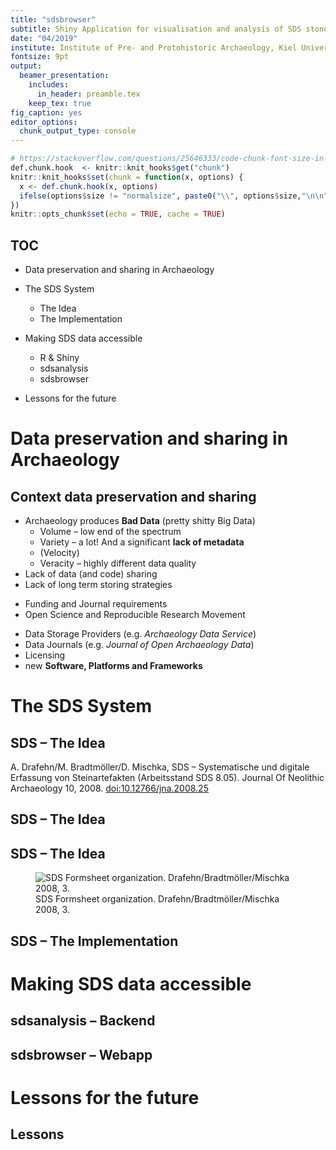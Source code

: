 ```yaml
---
title: "sdsbrowser"
subtitle: Shiny Application for visualisation and analysis of SDS stone artefact data
date: "04/2019"
institute: Institute of Pre- and Protohistoric Archaeology, Kiel University
fontsize: 9pt
output:
  beamer_presentation:
    includes: 
      in_header: preamble.tex
    keep_tex: true
fig_caption: yes
editor_options: 
  chunk_output_type: console
---
```


```r
# https://stackoverflow.com/questions/25646333/code-chunk-font-size-in-rmarkdown-with-knitr-and-latex
def.chunk.hook  <- knitr::knit_hooks$get("chunk")
knitr::knit_hooks$set(chunk = function(x, options) {
  x <- def.chunk.hook(x, options)
  ifelse(options$size != "normalsize", paste0("\\", options$size,"\n\n", x, "\n\n \\normalsize"), x)
})
knitr::opts_chunk$set(echo = TRUE, cache = TRUE)
```

## TOC

\huge

- Data preservation and sharing in Archaeology

- The SDS System
  - The Idea
  - The Implementation
  
- Making SDS data accessible
  - R & Shiny
  - sdsanalysis
  - sdsbrowser

- Lessons for the future

# Data preservation and sharing in Archaeology

## Context data preservation and sharing

\underline{Problems:}

- Archaeology produces **Bad Data** (pretty shitty Big Data)
  - Volume -- low end of the spectrum
  - Variety -- a lot! And a significant **lack of metadata**
  - (Velocity)
  - Veracity -- highly different data quality
- Lack of data (and code) sharing
- Lack of long term storing strategies

\underline{Positive pressure:}

- Funding and Journal requirements 
- Open Science and Reproducible Research Movement

\underline{Tools and enabling features:}

- Data Storage Providers (e.g. *Archaeology Data Service*)
- Data Journals (e.g. *Journal of Open Archaeology Data*)
- Licensing 
- new **Software, Platforms and Frameworks**

# The SDS System 

## SDS -- The Idea

A. Drafehn/M. Bradtmöller/D. Mischka, SDS – Systematische und digitale Erfassung von Steinartefakten (Arbeitsstand SDS 8.05). Journal Of Neolithic Archaeology 10, 2008. [doi:10.12766/jna.2008.25](https://doi.org/10.12766/jna.2008.25)

## SDS -- The Idea

## SDS -- The Idea

![SDS Formsheet organization. Drafehn/Bradtmöller/Mischka 2008, 3.](figures/sds_formsheet_organization.png)

## SDS -- The Implementation

# Making SDS data accessible

## sdsanalysis -- Backend

## sdsbrowser -- Webapp

# Lessons for the future

## Lessons
